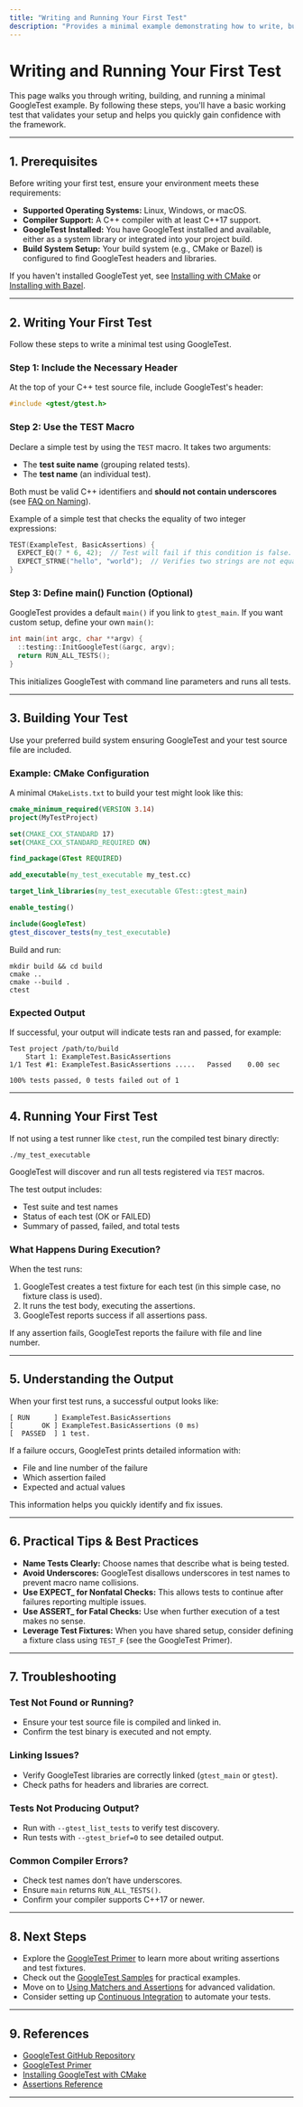 ```yaml
---
title: "Writing and Running Your First Test"
description: "Provides a minimal example demonstrating how to write, build, and execute a basic test using GoogleTest, accelerating users toward their first success."
---
```


# Writing and Running Your First Test

This page walks you through writing, building, and running a minimal GoogleTest example. By following these steps, you'll have a basic working test that validates your setup and helps you quickly gain confidence with the framework.

---

## 1. Prerequisites

Before writing your first test, ensure your environment meets these requirements:

- **Supported Operating Systems:** Linux, Windows, or macOS.
- **Compiler Support:** A C++ compiler with at least C++17 support.
- **GoogleTest Installed:** You have GoogleTest installed and available, either as a system library or integrated into your project build.
- **Build System Setup:** Your build system (e.g., CMake or Bazel) is configured to find GoogleTest headers and libraries.

If you haven't installed GoogleTest yet, see [Installing with CMake](/getting-started/installation-integration/installing-via-cmake) or [Installing with Bazel](/getting-started/installation-integration/installing-via-bazel).

---

## 2. Writing Your First Test

Follow these steps to write a minimal test using GoogleTest.

### Step 1: Include the Necessary Header

At the top of your C++ test source file, include GoogleTest's header:

```cpp
#include <gtest/gtest.h>
```

### Step 2: Use the TEST Macro

Declare a simple test by using the `TEST` macro. It takes two arguments:

- The **test suite name** (grouping related tests).
- The **test name** (an individual test).

Both must be valid C++ identifiers and **should not contain underscores** (see [FAQ on Naming](https://github.com/google/googletest/blob/main/docs/faq.md#why-should-test-suite-names-and-test-names-not-contain-underscore)).

Example of a simple test that checks the equality of two integer expressions:

```cpp
TEST(ExampleTest, BasicAssertions) {
  EXPECT_EQ(7 * 6, 42);  // Test will fail if this condition is false.
  EXPECT_STRNE("hello", "world");  // Verifies two strings are not equal.
}
```

### Step 3: Define main() Function (Optional)

GoogleTest provides a default `main()` if you link to `gtest_main`. If you want custom setup, define your own `main()`:

```cpp
int main(int argc, char **argv) {
  ::testing::InitGoogleTest(&argc, argv);
  return RUN_ALL_TESTS();
}
```

This initializes GoogleTest with command line parameters and runs all tests.

---

## 3. Building Your Test

Use your preferred build system ensuring GoogleTest and your test source file are included.

### Example: CMake Configuration

A minimal `CMakeLists.txt` to build your test might look like this:

```cmake
cmake_minimum_required(VERSION 3.14)
project(MyTestProject)

set(CMAKE_CXX_STANDARD 17)
set(CMAKE_CXX_STANDARD_REQUIRED ON)

find_package(GTest REQUIRED)

add_executable(my_test_executable my_test.cc)

target_link_libraries(my_test_executable GTest::gtest_main)

enable_testing()

include(GoogleTest)
gtest_discover_tests(my_test_executable)
```

Build and run:

```shell
mkdir build && cd build
cmake ..
cmake --build .
ctest
```

### Expected Output

If successful, your output will indicate tests ran and passed, for example:

```
Test project /path/to/build
    Start 1: ExampleTest.BasicAssertions
1/1 Test #1: ExampleTest.BasicAssertions .....   Passed    0.00 sec

100% tests passed, 0 tests failed out of 1
```

---

## 4. Running Your First Test

If not using a test runner like `ctest`, run the compiled test binary directly:

```shell
./my_test_executable
```

GoogleTest will discover and run all tests registered via `TEST` macros.

The test output includes:

- Test suite and test names
- Status of each test (OK or FAILED)
- Summary of passed, failed, and total tests

### What Happens During Execution?

When the test runs:

1. GoogleTest creates a test fixture for each test (in this simple case, no fixture class is used).
2. It runs the test body, executing the assertions.
3. GoogleTest reports success if all assertions pass.

If any assertion fails, GoogleTest reports the failure with file and line number.

---

## 5. Understanding the Output

When your first test runs, a successful output looks like:

```
[ RUN      ] ExampleTest.BasicAssertions
[       OK ] ExampleTest.BasicAssertions (0 ms)
[  PASSED  ] 1 test.
```

If a failure occurs, GoogleTest prints detailed information with:

- File and line number of the failure
- Which assertion failed
- Expected and actual values

This information helps you quickly identify and fix issues.

---

## 6. Practical Tips & Best Practices

- **Name Tests Clearly:** Choose names that describe what is being tested.
- **Avoid Underscores:** GoogleTest disallows underscores in test names to prevent macro name collisions.
- **Use EXPECT_ for Nonfatal Checks:** This allows tests to continue after failures reporting multiple issues.
- **Use ASSERT_ for Fatal Checks:** Use when further execution of a test makes no sense.
- **Leverage Test Fixtures:** When you have shared setup, consider defining a fixture class using `TEST_F` (see the GoogleTest Primer).

---

## 7. Troubleshooting

### Test Not Found or Running?
- Ensure your test source file is compiled and linked in.
- Confirm the test binary is executed and not empty.

### Linking Issues?
- Verify GoogleTest libraries are correctly linked (`gtest_main` or `gtest`).
- Check paths for headers and libraries are correct.

### Tests Not Producing Output?
- Run with `--gtest_list_tests` to verify test discovery.
- Run tests with `--gtest_brief=0` to see detailed output.

### Common Compiler Errors?
- Check test names don’t have underscores.
- Ensure `main` returns `RUN_ALL_TESTS()`.
- Confirm your compiler supports C++17 or newer.

---

## 8. Next Steps

- Explore the [GoogleTest Primer](https://github.com/google/googletest/blob/main/docs/primer.md) to learn more about writing assertions and test fixtures.
- Check out the [GoogleTest Samples](https://github.com/google/googletest/tree/main/googletest/samples) for practical examples.
- Move on to [Using Matchers and Assertions](../overview/core-concepts/assertions-and-matchers.md) for advanced validation.
- Consider setting up [Continuous Integration](../guides/integration-advanced/test-automation.md) to automate your tests.

---

## 9. References

- [GoogleTest GitHub Repository](https://github.com/google/googletest)
- [GoogleTest Primer](https://github.com/google/googletest/blob/main/docs/primer.md)
- [Installing GoogleTest with CMake](https://github.com/google/googletest/blob/main/docs/quickstart-cmake.md)
- [Assertions Reference](https://github.com/google/googletest/blob/main/docs/reference/assertions.md)

---